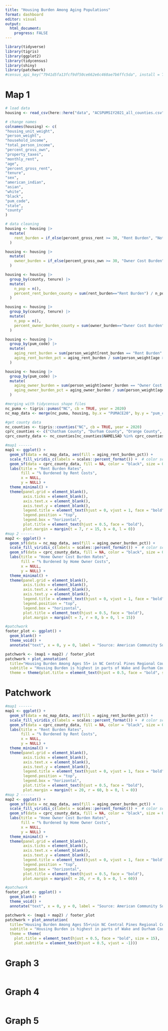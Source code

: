 ```yaml
---
title: "Housing Burden Among Aging Populations"
format: dashboard
editor: visual
output:
  html_document:
    progress: FALSE
---
```


```r
library(tidyverse)
library(tigris)
library(ggplot2)
library(tidycensus)
library(shiny)
library(patchwork)
#census_api_key("7941d5fa13fcf9df50ce662e6c460ae7b6ffc5da", install = TRUE)
```

# Map 1

```r
# load data
housing <- read_csv(here::here("data", "ACSPUMS1Y2021_all_counties.csv"))

# change names
colnames(housing) <- c(
"housing_unit_weight",
"person_weight",
"household_income",
"total_person_income",
"percent_gross_own",
"property_taxes",
"monthly_rent",
"age",
"percent_gross_rent",
"tenure",
"sex",
"american_indian",
"asian",
"white",
"black",
"pum_code",
"state",
"county"
)

# data cleaning
housing <- housing |> 
  mutate(
    rent_burden = if_else(percent_gross_rent >= 30, "Rent Burden", "Not Rent Burden")
  )

housing <- housing |> 
  mutate(
    owner_burden = if_else(percent_gross_own >= 30, "Owner Cost Burden", "Not Owner Cost Burden")
  )

housing <- housing |> 
  group_by(county, tenure) |> 
  mutate(
    n_pop = n(),
    percent_rent_burden_county = sum(rent_burden=="Rent Burden") / n_pop
  )

housing <- housing |> 
  group_by(county, tenure) |> 
  mutate(
    n_pop = n(),
    percent_owner_burden_county = sum(owner_burden=="Owner Cost Burden") / n_pop
  )

housing <- housing |>
  group_by(pum_code) |> 
  mutate(
    aging_rent_burden = sum(person_weight[rent_burden == "Rent Burden" & age >= 55]),
    aging_rent_burden_pct = aging_rent_burden / sum(person_weight[age >= 55])
  )

housing <- housing |>
  group_by(pum_code) |> 
  mutate(
    aging_owner_burden = sum(person_weight[owner_burden == "Owner Cost Burden" & age >= 55]),
    aging_owner_burden_pct = aging_owner_burden / sum(person_weight[age >= 55])
  )

#merging with tidycensus shape files
nc_puma <- tigris::pumas("NC", cb = TRUE, year = 2020)
nc_map_data <- merge(nc_puma, housing, by.x = "PUMACE20", by.y = "pum_code")

#get county data
nc_counties <- tigris::counties("NC", cb = TRUE, year = 2020)
cprc_counties <- c("Chatham County", "Durham County", "Orange County", "Wake County", "Moore County", "Lee County", "Johnston County")
cprc_county_data <- nc_counties[nc_counties$NAMELSAD %in% cprc_counties, ]

#map1 ------
map1 <- ggplot() +
  geom_sf(data = nc_map_data, aes(fill = aging_rent_burden_pct)) +
  scale_fill_viridis_c(labels = scales::percent_format()) +  # color scale
  geom_sf(data = cprc_county_data, fill = NA, color = "black", size = 0.5) +
  labs(title = "Rent Burden Rates",
       fill = "% Burdened by Rent Costs",
       x = NULL,
       y = NULL) +
  theme_minimal() +
  theme(panel.grid = element_blank(),
        axis.ticks = element_blank(),
        axis.text.x = element_blank(),
        axis.text.y = element_blank(),
        legend.title = element_text(hjust = 0, vjust = 1, face = "bold", size = 10),
        legend.position = "top",
        legend.box = "horizontal",
        plot.title = element_text(hjust = 0.5, face = "bold"), 
        plot.margin = margin(t = 7, r = 15, b = 0, l = 0))
#map 2 ------
map2 <- ggplot() +
  geom_sf(data = nc_map_data, aes(fill = aging_owner_burden_pct)) +
  scale_fill_viridis_c(labels = scales::percent_format()) +  # color scale
  geom_sf(data = cprc_county_data, fill = NA, color = "black", size = 0.5) +
  labs(title = "Home Owner Cost Burden Rates",
       fill = "% Burdened by Home Owner Costs",
       x = NULL,
       y = NULL) +
  theme_minimal() +
  theme(panel.grid = element_blank(),
        axis.ticks = element_blank(),
        axis.text.x = element_blank(),
        axis.text.y = element_blank(),
        legend.title = element_text(hjust = 0, vjust = 1, face = "bold", size = 10),
        legend.position = "top",
        legend.box = "horizontal",
        plot.title = element_text(hjust = 0.5, face = "bold"), 
        plot.margin = margin(t = 7, r = 0, b = 0, l = 15))

#patchwork
footer_plot <- ggplot() +
  geom_blank() +
  theme_void() +
  annotate("text", x = 0, y = 0, label = "Source: American Community Survey 1-Year 2021 Public Use Microdata Survey", size = 2, color = "black", hjust = 0, vjust = 0)

patchwork <- (map1 + map2) / footer_plot
patchwork + plot_annotation(
  title="Housing Burden Among Ages 55+ in NC Central Pines Regional Council Area", 
  subtitle = "Housing Burden is highest in parts of Wake and Durham Counties",
  theme = theme(plot.title = element_text(hjust = 0.5, face = "bold", size = 20), plot.subtitle = element_text(hjust = 0.5, vjust = -2)))
```

# Patchwork

```r
#map1 ------
map1 <- ggplot() +
  geom_sf(data = nc_map_data, aes(fill = aging_rent_burden_pct)) +
  scale_fill_viridis_c(labels = scales::percent_format()) +  # color scale
  geom_sf(data = cprc_county_data, fill = NA, color = "black", size = 0.5) +
  labs(title = "Rent Burden Rates",
       fill = "% Burdened by Rent Costs",
       x = NULL,
       y = NULL) +
  theme_minimal() +
  theme(panel.grid = element_blank(),
        axis.ticks = element_blank(),
        axis.text.x = element_blank(),
        axis.text.y = element_blank(),
        legend.title = element_text(hjust = 0, vjust = 1, face = "bold", size = 10),
        legend.position = "top",
        legend.box = "horizontal",
        plot.title = element_text(hjust = 0.5, face = "bold"), 
        plot.margin = margin(t = 20, r = 60, b = 0, l = 0))
#map 2 ------
map2 <- ggplot() +
  geom_sf(data = nc_map_data, aes(fill = aging_owner_burden_pct)) +
  scale_fill_viridis_c(labels = scales::percent_format()) +  # color scale
  geom_sf(data = cprc_county_data, fill = NA, color = "black", size = 0.5) +
  labs(title = "Home Owner Cost Burden Rates",
       fill = "% Burdened by Home Owner Costs",
       x = NULL,
       y = NULL) +
  theme_minimal() +
  theme(panel.grid = element_blank(),
        axis.ticks = element_blank(),
        axis.text.x = element_blank(),
        axis.text.y = element_blank(),
        legend.title = element_text(hjust = 0, vjust = 1, face = "bold", size = 10),
        legend.position = "top",
        legend.box = "horizontal",
        plot.title = element_text(hjust = 0.5, face = "bold"), 
        plot.margin = margin(t = 20, r = 0, b = 0, l = 60))

#patchwork
footer_plot <- ggplot() +
  geom_blank() +
  theme_void() +
  annotate("text", x = 0, y = 0, label = "Source: American Community Survey 1-Year 2021 Public Use Microdata Survey", size = 2, color = "black", hjust = 0, vjust = 0)

patchwork <- (map1 + map2) / footer_plot
patchwork + plot_annotation(
  title="Housing Burden Among Ages 55+\nin NC Central Pines Regional Council Area", 
  subtitle = "Housing Burden is highest in parts of Wake and Durham Counties",
  theme = theme(
    plot.title = element_text(hjust = 0.5, face = "bold", size = 15),
    plot.subtitle = element_text(hjust = 0.5, vjust = -1)))
```

# Graph 3

```r

```

# Graph 4

```r

```

# Graph 5

```r

```
